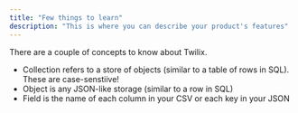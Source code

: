 ```yaml
---
title: "Few things to learn"
description: "This is where you can describe your product's features"
---
```


There are a couple of concepts to know about Twilix.
- Collection refers to a store of objects (similar to a table of rows in SQL). These are case-senstiive!
- Object is any JSON-like storage (similar to a row in SQL)
- Field is the name of each column in your CSV or each key in your JSON
